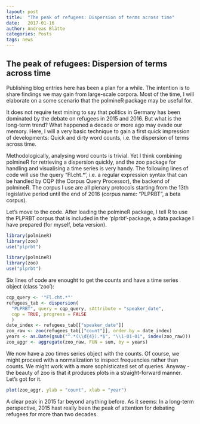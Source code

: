 ```yaml
---
layout: post
title:  "The peak of refugees: Dispersion of terms across time"
date:   2017-01-16
author: Andreas Blätte
categories: Posts
tags: news
---
```


## The peak of refugees: Dispersion of terms across time

Publishing blog entries here has been a plan for a while. The intention is to share findings we may gain from large-scale corpora. Most of the time, I will elaborate on a some scenario that the polmineR package may be useful for.

It does not require text mining to say that politics in Germany has been dominated by the debate on refugees in 2015 and 2016. But what is the long-term trend? What happened a decade or more ago may evade our memory. Here, I will a very basic technique to gain a first quick impression of developments: Quick and dirty word counts, i.e. the dispersion of terms across time.

Methodologically, analysing word counts is trivial. Yet I think combining polmineR for retrieving a dispersion quickly, and the zoo package for handling and visualising a time series is very handy. The following lines of code will use the query "Fl.cht.*', i.e. a regular expression syntax that can be handled by CQP (the Corpus Query Processor), the backend of polmineR. The corpus I use are all plenary protocols starting from the 13th legislative period until the end of 2016 (corpus name: "PLPRBT", a beta corpus).

Let's move to the code. After loading the polmineR package, I tell R to use the PLPRBT corpus that is included in the 'plprbt'-package, a data package I have prepared (for myself, beta version). 

```r
library(polmineR)
library(zoo)
use("plprbt")
```

```r
library(polmineR)
library(zoo)
use("plprbt")
```


Six lines of code are enought to get the counts and have a time series object (class 'zoo'):

```r
cqp_query <- '"Fl.cht.*"'
refugees_tab <- dispersion(
  "PLPRBT", query = cqp_query, sAttribute = "speaker_date",
  cqp = TRUE, progress = FALSE
  )
date_index <- refugees_tab[["speaker_date"]]
zoo_raw <- zoo(refugees_tab[["count"]], order.by = date_index)
years <- as.Date(gsub("^.*(\\d{4}).*$", "\\1-01-01", index(zoo_raw)))
zoo_aggr <- aggregate(zoo_raw, FUN = sum, by = years)
```

We now have a zoo times series object with the counts. Of course, we might proceed with a normalization to inspect frequencies rather than counts. We might work with a more sophisticated set of queries. Anyway - the beauty of zoo is that it produces plots in a straight-forward manner. Let's got for it.

```r
plot(zoo_aggr, ylab = "count", xlab = "year")
```

A clear peak in 2015 far beyond anything before. As it seems: In a long-term perspective, 2015 hast really been the peak of attention for debating refugees for more than two decades.
